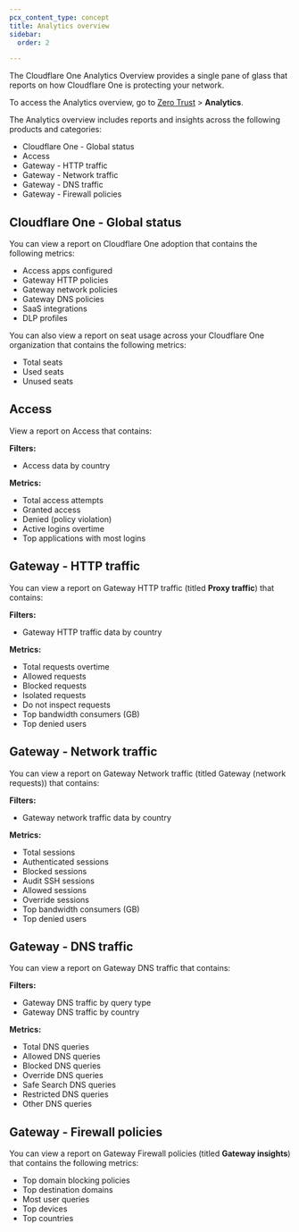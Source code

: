 ```yaml
---
pcx_content_type: concept
title: Analytics overview
sidebar:
  order: 2

---
```


The Cloudflare One Analytics Overview provides a single pane of glass that reports on how Cloudflare One is protecting your network.

To access the Analytics overview, go to [Zero Trust](https://one.dash.cloudflare.com) > **Analytics**.

The Analytics overview includes reports and insights across the following products and categories:

* Cloudflare One - Global status
* Access
* Gateway - HTTP traffic
* Gateway - Network traffic
* Gateway - DNS traffic
* Gateway - Firewall policies

## Cloudflare One - Global status

You can view a report on Cloudflare One adoption that contains the following metrics:

* Access apps configured
* Gateway HTTP policies
* Gateway network policies
* Gateway DNS policies
* SaaS integrations
* DLP profiles

You can also view a report on seat usage across your Cloudflare One organization that contains the following metrics:

* Total seats
* Used seats
* Unused seats

## Access

View a report on Access that contains:

**Filters:**

* Access data by country

**Metrics:**

* Total access attempts
* Granted access
* Denied (policy violation)
* Active logins overtime
* Top applications with most logins

## Gateway - HTTP traffic

You can view a report on Gateway HTTP traffic (titled **Proxy traffic**) that contains:

**Filters:**

* Gateway HTTP traffic data by country

**Metrics:**

* Total requests overtime
* Allowed requests
* Blocked requests
* Isolated requests
* Do not inspect requests
* Top bandwidth consumers (GB)
* Top denied users

## Gateway - Network traffic

You can view a report on Gateway Network traffic (titled Gateway (network requests)) that contains:

**Filters:**

* Gateway network traffic data by country

**Metrics:**

* Total sessions
* Authenticated sessions
* Blocked sessions
* Audit SSH sessions
* Allowed sessions
* Override sessions
* Top bandwidth consumers (GB)
* Top denied users

## Gateway - DNS traffic

You can view a report on Gateway DNS traffic that contains:

**Filters:**

* Gateway DNS traffic by query type
* Gateway DNS traffic by country

**Metrics:**

* Total DNS queries
* Allowed DNS queries
* Blocked DNS queries
* Override DNS queries
* Safe Search DNS queries
* Restricted DNS queries
* Other DNS queries

## Gateway - Firewall policies

You can view a report on Gateway Firewall policies (titled **Gateway insights**) that contains the following metrics:

* Top domain blocking policies
* Top destination domains
* Most user queries
* Top devices
* Top countries
